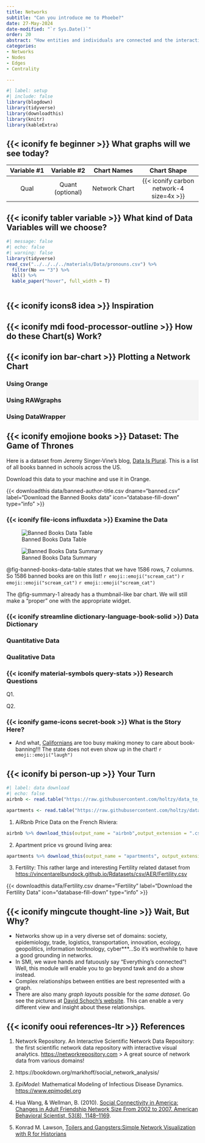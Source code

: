 ```yaml
---
title: Networks
subtitle: "Can you introduce me to Phoebe?"
date: 27-May-2024
date-modified: "`r Sys.Date()`"
order: 20
abstract: "How entities and individuals are connected and the interactions that take place over this fabric of connections. Who emerges as the  go-to person and who is the go-through person!"
categories:
- Networks
- Nodes
- Edges
- Centrality

---
```


```r
#| label: setup
#| include: false
library(blogdown)
library(tidyverse)
library(downloadthis)
library(knitr)
library(kableExtra)

```

## {{< iconify fe beginner >}} What graphs will we see today?


| Variable #1 | Variable #2 | Chart Names | Chart Shape |
|:--------:|:--------:|:----------:|:-------------:|
|Qual| Quant (optional)|  Network Chart | {{< iconify carbon network-4 size=4x >}}  |


## {{< iconify tabler variable >}} What kind of Data Variables will we choose?

::: column-page-inset-right
```r
#| message: false
#| echo: false
#| warning: false
library(tidyverse)
read_csv("../../../../materials/Data/pronouns.csv") %>% 
  filter(No == "3") %>% 
  kbl() %>%
  kable_paper("hover", full_width = T)
  
```
:::

## {{< iconify icons8 idea >}} Inspiration



## {{< iconify mdi food-processor-outline >}} How do these Chart(s) Work?


## {{< iconify ion bar-chart >}} Plotting a Network Chart

::: {.panel-tabset .nav-pills style="background: whitesmoke;"}
### Using Orange


### Using RAWgraphs


### Using DataWrapper


:::

## {{< iconify emojione books >}} Dataset: The Game of Thrones

Here is a dataset from Jeremy Singer-Vine's blog, [Data Is Plural](https://www.data-is-plural.com/). This is a list of all books banned in schools across the US.

Download this data to your machine and use it in Orange.

{{< downloadthis data/banned-author-title.csv dname="banned.csv" label="Download the Banned Books data" icon="database-fill-down" type="info" >}}

### {{< iconify file-icons influxdata >}} Examine the Data

![Banned Books Data Table](images/banned.png){#fig-banned-books-data-table}

![Banned Books Data Summary](images/banned-summary.png){#fig-summary-1}


@fig-banned-books-data-table states that we have 1586 rows, 7 columns. So 1586 banned books are on this list! `r emoji::emoji("scream_cat")` `r emoji::emoji("scream_cat")` `r emoji::emoji("scream_cat")`

The @fig-summary-1 already has a thumbnail-like bar chart. We will still make a "proper" one with the appropriate widget.

### {{< iconify streamline dictionary-language-book-solid >}} Data Dictionary

::: callout-note

### Quantitative Data
:::


::: callout-note
### Qualitative Data

:::

### {{< iconify material-symbols query-stats >}} Research Questions

::: callout-note
Q1. 


:::

::: callout-note

Q2. 

:::


### {{< iconify game-icons secret-book >}} What is the Story Here?



-   And what, [Californians](https://youtu.be/JU01v6Ziz1A) are too busy making money to care about book-banning!!! The state does not even show up in the chart! `r emoji::emoji("laugh")`

## {{< iconify bi person-up >}} Your Turn

```r
#| label: data download
#| echo: false
airbnb <- read.table("https://raw.githubusercontent.com/holtzy/data_to_viz/master/Example_dataset/1_OneNum.csv", header=TRUE)

apartments <- read.table("https://raw.githubusercontent.com/holtzy/data_to_viz/master/Example_dataset/2_TwoNum.csv", header=T, sep=",") %>% select(GrLivArea, SalePrice)

```

1. AiRbnb Price Data on the French Riviera:

```r
airbnb %>% download_this(output_name = "airbnb",output_extension = ".csv", button_label = "AiRbnb data", button_type = "default", icon = "fa fa-save")
```

2. Apartment price vs ground living area:

```r
apartments %>% download_this(output_name = "apartments", output_extension = ".csv", button_label = "Apartment Data", button_type = "default", icon = "fa fa-save",   class = "hvr-sweep-to-left")
```

3. Fertility: This rather large and interesting Fertility related dataset from <https://vincentarelbundock.github.io/Rdatasets/csv/AER/Fertility.csv>

{{< downloadthis data/Fertility.csv dname="Fertility" label="Download the Fertility Data" icon="database-fill-down" type="info" >}}

## {{< iconify mingcute thought-line >}} Wait, But Why?

- Networks show up in a very diverse set of domains: society, epidemiology, trade, logistics, transportation, innovation, ecology, geopolitics, information technology, cyber***...So it's worthwhile to have a good grounding in networks.\
- In SMI, we wave hands and fatuously say "Everything's connected"! Well, this module will enable you to go beyond tawk and do a show instead.\ 
- Complex relationships between entities are best represented with a graph.\ 
- There are also many *graph layouts* possible for the *same dataset*. Go see the pictures at [David Schoch's website](https://schochastics.github.io/graphlayouts/). This can enable a very different view and insight about these relationships.\

## {{< iconify ooui references-ltr >}} References

1. Network Repository. An Interactive Scientific Network Data Repository: the first scientific network data repository with interactive visual analytics. <https://networkrepository.com>
> A great source of network data from various domains!

1. https://bookdown.org/markhoff/social_network_analysis/

1. *EpiModel*: Mathematical Modeling of Infectious Disease Dynamics. <https://www.epimodel.org>

1. Hua Wang, & Wellman, B. (2010). [Social Connectivity in America: Changes in Adult Friendship Network Size From 2002 to 2007. American Behavioral Scientist, 53(8), 1148–1169](https://sci-hub.se/https://doi.org/10.1177/0002764209356247).

1. Konrad M. Lawson, [Toilers and Gangsters:Simple Network
    Visualization with R for
    Historians](https://kmlawson.github.io/dh-tutorials/network.html)

